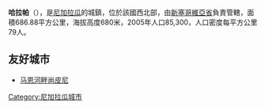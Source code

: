 '''哈拉帕'''（{{lang-es|Jalapa}}），是[[尼加拉瓜|尼加拉瓜]]的城鎮，位於該國西北部，由[[新塞哥維亞省|新塞哥維亞省]]負責管轄，面積686.88平方公里，海拔高度680米，2005年人口85,300，人口密度每平方公里79人。

==友好城市==
* {{FRA}} [[马恩河畔尚皮尼|马恩河畔尚皮尼]]

{{coord|13|55|N|86|08|W|region:NI_type:city|display=title}}

{{Nicaragua-geo-stub}}
[[Category:尼加拉瓜城市|Category:尼加拉瓜城市]]
